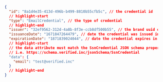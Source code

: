 ```json title="Example Atomic EmailCredential"
{
  "id": "8a1d4e35-413d-496b-b499-8810b55cfb5c", // the credential id
  // highlight-start
  "type": "EmailCredential", // the type of credential
  // highlight-end
  "issuer": "32ef9562-312d-4a8b-8f3e-ccb8df500b55", // the brand uuid of the issuer
  "issuanceDate": "1671847264479", // date the credential was issued in milliseconds since unix epoch
  "expirationDate": "1871839024044", // date the credential expires in milliseconds since unix epoch
  // highlight-start
  // the data attribute must match the SsnCredential JSON schema properties as mentioned in the Data Schema section.
  // i.e. https://schema.verified.inc/jsonSchema/SsnCredential
  "data": {
    "email": "test@verified.inc"
  }
  // highlight-end
}
```